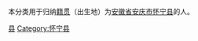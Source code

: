{{Catnav|頁面分類|各種主題的頁面分類|依中国各省来作的分类|各地中国人|安徽人|安庆人}}
{{Catnav|頁面分類|人物|各國人物|中国人|各地中国人|安徽人|安庆人}}

本分类用于归纳[[籍贯|籍贯]]（出生地）为[[安徽省|安徽省]][[安庆市|安庆市]][[怀宁县|怀宁县]]的人。

[[Category:安庆人|县]]
[[Category:怀宁县|Category:怀宁县]]